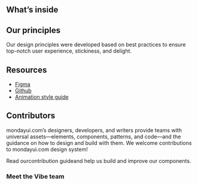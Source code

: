 
<Meta title="Welcome" />

<WelcomeHeader />
<WelcomeIntro />

## What’s inside

<AbilitiesDescription />

## Our principles

Our design principles were developed based on best practices to ensure top-notch user experience, stickiness, and delight.

<Principles />

## Resources

- [Figma](https://www.figma.com/file/pTpO3Wobs5cQwRsabt21Nd/mondayui.com-UI-kit?node-id=14811%3A20455)
- [Github](https://github.com/hoanghohotel/monday-ui-core/)
- [Animation style guide](https://mondayui.com/lp/motion/)

## Contributors

mondayui.com’s designers, developers, and writers provide teams with universal assets—elements, components, patterns, and code—and the guidance on how to design and build with them.
We welcome contributions to mondayui.com design system!

Read our<Link href="https://github.com/hoanghohotel/monday-ui-core/blob/master/CONTRIBUTING.md">contribution guide</Link>and help us build and improve our components.

### Meet the Vibe team

<Contributors />
<OtherContributorsList />
